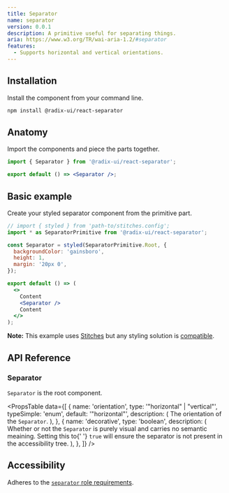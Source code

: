 ```yaml
---
title: Separator
name: separator
version: 0.0.1
description: A primitive useful for separating things.
aria: https://www.w3.org/TR/wai-aria-1.2/#separator
features:
  - Supports horizontal and vertical orientations.
---
```


## Installation

Install the component from your command line.

```bash
npm install @radix-ui/react-separator
```

## Anatomy

Import the components and piece the parts together.

```jsx
import { Separator } from '@radix-ui/react-separator';

export default () => <Separator />;
```

## Basic example

Create your styled separator component from the primitive part.

```jsx live manual
// import { styled } from 'path-to/stitches.config';
import * as SeparatorPrimitive from '@radix-ui/react-separator';

const Separator = styled(SeparatorPrimitive.Root, {
  backgroundColor: 'gainsboro',
  height: 1,
  margin: '20px 0',
});

export default () => (
  <>
    Content
    <Separator />
    Content
  </>
);
```

<Note>

**Note:** This example uses [Stitches](https://stitches.dev) but any styling solution is [compatible](../overview/styling).

</Note>

## API Reference

### Separator

`Separator` is the root component.

<PropsTable
  data={[
    {
      name: 'orientation',
      type: '"horizontal" | "vertical"',
      typeSimple: 'enum',
      default: '"horizontal"',
      description: (
        <span>
          The orientation of the <Code>Separator</Code>.
        </span>
      ),
    },
    {
      name: 'decorative',
      type: 'boolean',
      description: (
        <span>
          Whether or not the <Code>Separator</Code> is purely visual
          and carries no semantic meaining. Setting this to{' '}
          <Code>true</Code> will ensure the separator is not present
          in the accessibility tree.
        </span>
      ),
    },
  ]}
/>

## Accessibility

Adheres to the [`separator` role requirements](https://www.w3.org/TR/wai-aria-1.2/#separator).
